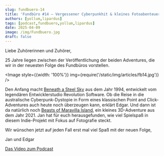 ```yaml
---
slug: fundbuero-14
title: 'Fundbüro #14 – Vergessener Cyberpunkhit & kleines Fotoabenteuer'
authors: [yollum,lipardus]
tags: [podcast,fundbuero,yollum,lipardus]
date: 2025-04-09
image: /img/Fundbuero.jpg
draft: false
---
```



Liebe Zuhörerinnen und Zuhörer,

25 Jahre liegen zwischen der Veröffentlichung der beiden Adventures, die wir in der neuesten Folge des Fundbüros vorstellen.

<Image style={{width: '100%'}} img={require('/static/img/articles/fb14.jpg')} />

<!--truncate-->

Den Anfang macht [Beneath a Steel Sky](https://www.mobygames.com/game/386/beneath-a-steel-sky/) aus dem Jahr 1994, entwickelt vom legendären Entwicklerstudio Revolution Software. Ob die Reise in die australische Cyberpunk-Dystopie in Form eines klassischen Point and Click-Adventures auch heute noch überzeugen kann, erklärt Edgar. Und dann ist da natürlich noch [Beasts of Maravilla Island](https://www.mobygames.com/game/166317/beasts-of-maravilla-island/), ein kleines 3D-Adventure aus dem Jahr 2021. Jan hat für euch herausgefunden, wie viel Spielspaß in diesem Indie-Projekt mit Fokus auf Fotografie steckt.

Wir wünschen jetzt auf jeden Fall erst mal viel Spaß mit der neuen Folge,

Jan und Edgar

[Das Video zum Podcast](https://youtu.be/dcZSZHoIQtI)

<ReactPlayer
    width="100%"
    height="50px"
    controls
    url='https://m10z.picnotes.de/Fundbuero/Fundbuero_014.mp3'
/>
